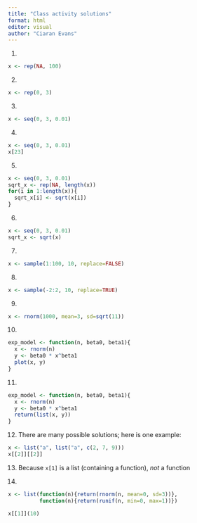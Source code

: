 ```yaml
---
title: "Class activity solutions"
format: html
editor: visual
author: "Ciaran Evans"
---
```


1. 

```r
x <- rep(NA, 100)
```

2. 

```r
x <- rep(0, 3)
```

3. 

```r
x <- seq(0, 3, 0.01)
```

4. 

```r
x <- seq(0, 3, 0.01)
x[23]
```

5.

```r
x <- seq(0, 3, 0.01)
sqrt_x <- rep(NA, length(x))
for(i in 1:length(x)){
  sqrt_x[i] <- sqrt(x[i])
}
```

6. 

```r
x <- seq(0, 3, 0.01)
sqrt_x <- sqrt(x)
```

7. 

```r
x <- sample(1:100, 10, replace=FALSE)
```

8.

```r
x <- sample(-2:2, 10, replace=TRUE)
```

9. 

```r
x <- rnorm(1000, mean=3, sd=sqrt(11))
```

10.

```r
exp_model <- function(n, beta0, beta1){
  x <- rnorm(n)
  y <- beta0 * x^beta1
  plot(x, y)
}
```

11.

```r
exp_model <- function(n, beta0, beta1){
  x <- rnorm(n)
  y <- beta0 * x^beta1
  return(list(x, y))
}
```

12. There are many possible solutions; here is one example:

```r
x <- list("a", list("a", c(2, 7, 9)))
x[[2]][[2]]
```

13. Because `x[1]` is a list (containing a function), *not* a function

14. 

```r
x <- list(function(n){return(rnorm(n, mean=0, sd=3))},
          function(n){return(runif(n, min=0, max=1))})

x[[1]](10)
```




